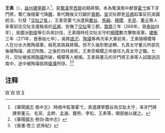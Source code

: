 '''王素'''（{{bd|？||？|catIdx=W}}），[[益州|益州]][[建寧郡|建寧郡]]人<ref>《華陽國志 南中志》:時南中監軍霍弋，表遣建寧爨谷為交趾太守，率牙門將建寧董元、毛炅、孟幹、孟通、爨熊、李松、王素等，領部曲以援之。</ref>，是[[蜀漢|蜀漢]]至[[西晉|西晉]]初期將領。本為蜀漢南中都督[[霍弋|霍弋]]帳下牙門將，蜀亡後隨霍弋降[[曹魏|魏]]，晉代魏後又归屬於[[晉朝|晉朝]]。[[孫吳|吳]]交阯郡吏[[呂興|呂興]]起事反抗吳國統治，引發「[[交阯之亂|交阯之亂]]」，王素受霍弋派遣與[[爨谷|爨谷]]、[[馬融_(三國)|馬融]]、[[楊稷|楊稷]]、[[毛炅|毛炅]]、[[董元|董元]]等人率軍前往交阯支援叛吳的[[呂興|呂興]]，安撫了[[交阯|交阯]]等三郡。[[寶鼎|寶鼎]]三年（268年，晉[[泰始_(西晋)|泰始]]四年），吳國派[[劉俊_(三國)|劉俊]]等引兵來討伐，王素隨時任交阯太守的[[楊稷|楊稷]]數次擊敗吳軍。[[建衡|建衡]]三年（271年，晋泰始七年），吳將[[虞汜|虞汜]]、[[陶璜|陶璜]]等再次率大軍前來，王素隨楊稷等人在分水大敗陶璜軍，殺死其兩員將領。但不久後形勢逆轉，九真太守董元所部先後被陶璜、虞汜所敗，之後於四月病死，王素受楊稷之命接任九真太守之職。七月，交阯被吳將[[陶璜|陶璜]]所破，楊稷等人被擒。王素與董元的牙門將王承等人試圖逃回南中，途中被陶璜部將[[衛濮|衛濮]]所俘。<ref>《華陽國志·卷四·南中志》</ref><ref>《晉書·卷三·武帝紀》</ref>

==注释==
{{Reflist}}

{{晉朝人物小作品}}

[[Category:蜀漢軍事人物|W]]
[[Category:三國軍事人物|W]]
[[Category:晉朝軍事人物|W]]
[[Category:王姓|S]]